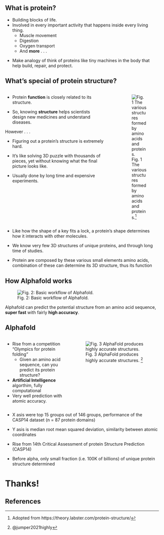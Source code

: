 ## What is protein?

- Building blocks of life.
- Involved in every important activity that happens inside every living thing.
  - Muscle movement
  - Digestion
  - Oxygen transport
  - And **more** . . .


::: {.notes}

- Make analogy of think of proteins like tiny machines in the body that help build, repair, and protect.

:::


## What's special of protein structure? {.nostretch}

::::: {.columns}


:::: {.column width="70%"}

- Protein [**function**]{.primary} is closely related to its structure.

- So, knowing [**structure**]{.primary} helps scientists design new medicines and understand diseases.

::: {.fragment}

[However . . .]{.secondary}

:::

::: {.fragment .fade-up}

- Figuring out a protein's structure is extremely hard.

- It's like solving 3D puzzle with thousands of pieces, yet [without knowing]{.quaternary} what the final picture looks like.

- Usually done by long time and expensive experiments.
  

:::


::::

:::: {.column width="2%"}

::::

:::: {.column width="28%"}

![Fig. 1 The various structures formed by amino acids and proteins.^[Adopted from https://theory.labster.com/protein-structure/]](figures/protein_struct.png){.stretch-protein}



::::

:::::

::: {.notes}

- Like how the shape of a key fits a lock, a protein's shape determines how it interacts with other molecules.

- We know very few 3D structures of unique proteins, and through long time of studies.

- Protein are composed by these various small elements amino acids, combination of these can determine its 3D structure, thus its function

:::





## How Alphafold works

![Fig. 2: Basic workflow of Alphafold.](figures/alphafold-process.png)

Alphafold can predict the potential structure from an amino acid sequence, [**super fast**]{.secondary} with fairly [**high accuracy**]{.secondary}.

## Alphafold

:::: {.columns}

::: {.column width="42%"}

- Rise from a competition "Olympics for protein folding"
  - Given an amino acid sequence, can you predict its protein structure?
- **Artificial Intelligence** algorthim, fully computational
- Very well prediction with [atomic accuracy]{.secondary}.

:::

::: {.column width="58%"}

![Fig. 3 AlphaFold produces highly accurate structures. ^[@jumper2021highly]](figures/alphafold_result.png)

:::

::::

::: {.notes}

- X asis were top 15 groups out of 146 groups, performance of the CASP14 dataset (n = 87 protein domains)

- Y asis is median root mean squared deviation, similarity between atomic coordinates

- Rise from 14th Critical Assessment of protein Structure Prediction (CASP14)

- Before alpha, only small fraction (i.e. 100K of billions) of unique protein structure determined

:::


# Thanks! {.thanks}

## References



